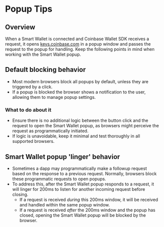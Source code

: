 # Popup Tips

## Overview
When a Smart Wallet is connected and Coinbase Wallet SDK receives a request, it opens 
[keys.coinbase.com](https://keys.coinbase.com/) in a popup window and passes the request to the popup for handling. 
Keep the following points in mind when working with the Smart Wallet popup.

## Default blocking behavior
- Most modern browsers block all popups by default, unless they are triggered by a click. 
- If a popup is blocked the browser shows a notification to the user, allowing them to manage popup settings.

### What to do about it
- Ensure there is no additional logic between the button click and the request to open the Smart Wallet popup, 
as browsers might perceive the request as programmatically initiated. 
- If logic is unavoidable, keep it minimal and test thoroughly in all supported browsers.


## Smart Wallet popup 'linger' behavior
- Sometimes a dapp may programmatically make a followup request based on the response to a previous request. 
Normally, browsers block these programmatic requests to open popups. 
- To address this, after the Smart Wallet popup responds to a request, it will linger for 200ms to listen for another incoming request before closing. 
  - If a request is received *during* this 200ms window, it will be received and handled within the same popup window. 
  - If a request is received *after* the 200ms window and the popup has closed, opening the Smart Wallet popup will be blocked by the browser. 